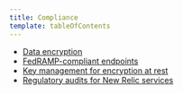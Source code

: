 ```yaml
---
title: Compliance
template: tableOfContents
---
```


* [Data encryption](/docs/security/security-privacy/compliance/data-encryption)
* [FedRAMP-compliant endpoints](/docs/security/security-privacy/compliance/fedramp-compliant-endpoints)
* [Key management for encryption at rest](/docs/security/security-privacy/compliance/key-management-encryption-rest)
* [Regulatory audits for New Relic services](/docs/security/security-privacy/compliance/regulatory-audits-new-relic-services)
